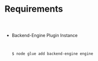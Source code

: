 
<Meta pageTitle="Requirements | Postgres" description="Requirements | Postgres" />





# Requirements

##

<br/>

* Backend-Engine Plugin Instance

  <br/>

    
    ```bash
    $ node glue add backend-engine engine
    ```

  <br/>

